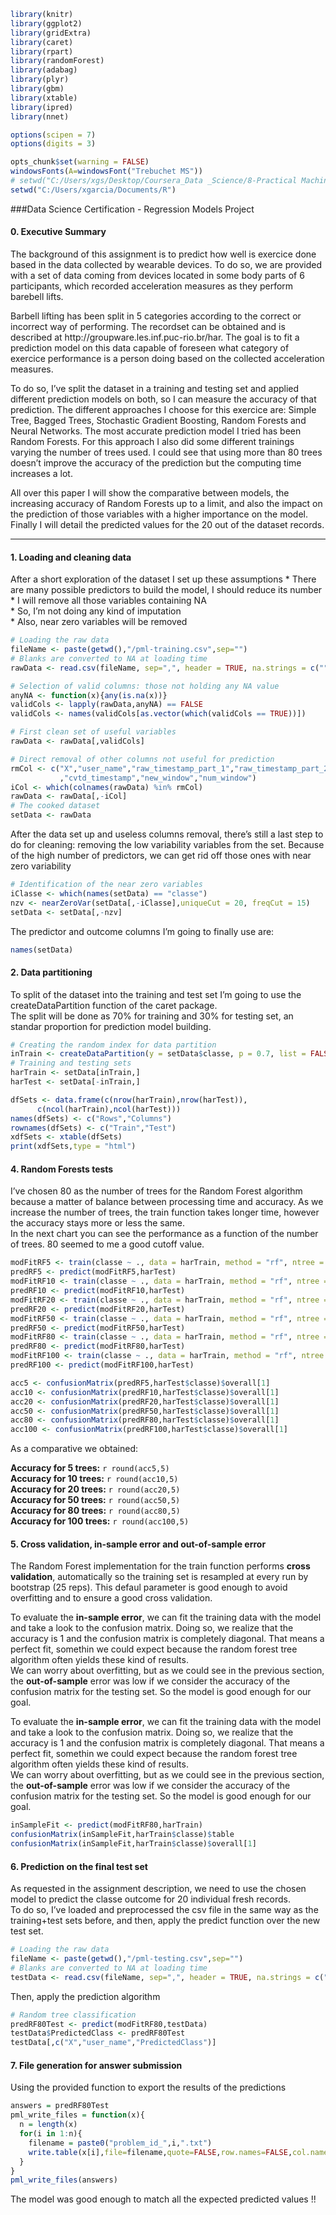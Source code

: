 ```r
library(knitr)
library(ggplot2)
library(gridExtra)
library(caret)
library(rpart)
library(randomForest)
library(adabag)
library(plyr)
library(gbm)
library(xtable)
library(ipred)
library(nnet)

options(scipen = 7)
options(digits = 3)

opts_chunk$set(warning = FALSE)
windowsFonts(A=windowsFont("Trebuchet MS"))
# setwd("C:/Users/xgs/Desktop/Coursera_Data _Science/8-Practical Machine Learning/Assignment")
setwd("C:/Users/xgarcia/Documents/R")
```

###Data Science Certification - Regression Models Project

#### 0. Executive Summary
The background of this assignment is to predict how well is exercice done based in the data collected by wearable devices.
To do so, we are provided with a set of data coming from devices located in some body parts of 6 participants, which recorded acceleration measures as they perform barebell lifts.

Barbell lifting has been split in 5 categories according to the correct or incorrect way of performing. The recordset can be obtained and is described at http://groupware.les.inf.puc-rio.br/har.
The goal is to fit a prediction model on this data capable of foreseen what category of exercice performance is a person doing based on the collected acceleration measures.

To do so, I've split the dataset in a training and testing set and applied different prediction models on both, so I can measure the accuracy of that prediction.
The different approaches I choose for this exercice are: Simple Tree, Bagged Trees, Stochastic Gradient Boosting, Random Forests and Neural Networks.
The most accurate prediction model I tried has been Random Forests. For this approach I also did some different trainings varying the number of trees used. I could see that using more than 80 trees doesn't improve the accuracy of the prediction but the computing time increases a lot.

All over this paper I will show the comparative between models, the increasing accuracy of Random Forests up to a limit, and also the impact on the prediction of those variables with a higher importance on the model.
Finally I will detail the predicted values for the 20 out of the dataset records.

------

#### 1. Loading and cleaning data
After a short exploration of the dataset I set up these assumptions
* There are many possible predictors to build the model, I should reduce its number  
* I will remove all those variables containing NA  
* So, I'm not doing any kind of imputation  
* Also, near zero variables will be removed  

```r
# Loading the raw data
fileName <- paste(getwd(),"/pml-training.csv",sep="")
# Blanks are converted to NA at loading time
rawData <- read.csv(fileName, sep=",", header = TRUE, na.strings = c("","NA"))

# Selection of valid columns: those not holding any NA value
anyNA <- function(x){any(is.na(x))}
validCols <- lapply(rawData,anyNA) == FALSE
validCols <- names(validCols[as.vector(which(validCols == TRUE))])

# First clean set of useful variables
rawData <- rawData[,validCols]

# Direct removal of other columns not useful for prediction
rmCol <- c("X","user_name","raw_timestamp_part_1","raw_timestamp_part_2"
           ,"cvtd_timestamp","new_window","num_window")
iCol <- which(colnames(rawData) %in% rmCol)
rawData <- rawData[,-iCol]
# The cooked dataset
setData <- rawData
```
After the data set up and useless columns removal, there's still a last step to do for cleaning: removing the low variability variables from the set. Because of the high number of predictors, we can get rid off those ones with near zero variability

```r
# Identification of the near zero variables 
iClasse <- which(names(setData) == "classe")
nzv <- nearZeroVar(setData[,-iClasse],uniqueCut = 20, freqCut = 15)
setData <- setData[,-nzv]
```

The predictor and outcome columns I'm going to finally use are:

```r
names(setData)
```

#### 2. Data partitioning
To split of the dataset into the training and test set I'm going to use the createDataPartition function of the caret package.  
The split will be done as 70% for training and 30% for testing set, an standar proportion for prediction model building.

```r
# Creating the random index for data partition
inTrain <- createDataPartition(y = setData$classe, p = 0.7, list = FALSE)
# Training and testing sets
harTrain <- setData[inTrain,]
harTest <- setData[-inTrain,]

```

```r
dfSets <- data.frame(c(nrow(harTrain),nrow(harTest)),
      c(ncol(harTrain),ncol(harTest)))
names(dfSets) <- c("Rows","Columns")
rownames(dfSets) <- c("Train","Test")
xdfSets <- xtable(dfSets)
print(xdfSets,type = "html")
```


#### 4. Random Forests tests
I've chosen 80 as the number of trees for the Random Forest algorithm because a matter of balance between processing time and accuracy. As we increase the number of trees, the train function takes longer time, however the accuracy stays more or less the same.  
In the next chart you can see the performance as a function of the number of trees. 80 seemed to me a good cutoff value.

```r
modFitRF5 <- train(classe ~ ., data = harTrain, method = "rf", ntree = 5)
predRF5 <- predict(modFitRF5,harTest)
modFitRF10 <- train(classe ~ ., data = harTrain, method = "rf", ntree = 10)
predRF10 <- predict(modFitRF10,harTest)
modFitRF20 <- train(classe ~ ., data = harTrain, method = "rf", ntree = 20)
predRF20 <- predict(modFitRF20,harTest)
modFitRF50 <- train(classe ~ ., data = harTrain, method = "rf", ntree = 50)
predRF50 <- predict(modFitRF50,harTest)
modFitRF80 <- train(classe ~ ., data = harTrain, method = "rf", ntree = 80)
predRF80 <- predict(modFitRF80,harTest)
modFitRF100 <- train(classe ~ ., data = harTrain, method = "rf", ntree = 100)
predRF100 <- predict(modFitRF100,harTest)
```

```r
acc5 <- confusionMatrix(predRF5,harTest$classe)$overall[1]
acc10 <- confusionMatrix(predRF10,harTest$classe)$overall[1]
acc20 <- confusionMatrix(predRF20,harTest$classe)$overall[1]
acc50 <- confusionMatrix(predRF50,harTest$classe)$overall[1]
acc80 <- confusionMatrix(predRF80,harTest$classe)$overall[1]
acc100 <- confusionMatrix(predRF100,harTest$classe)$overall[1]
```
As a comparative we obtained:  

**Accuracy for 5 trees:** `r round(acc5,5)`  
**Accuracy for 10 trees:** `r round(acc10,5)`  
**Accuracy for 20 trees:** `r round(acc20,5)`  
**Accuracy for 50 trees:** `r round(acc50,5)`  
**Accuracy for 80 trees:** `r round(acc80,5)`  
**Accuracy for 100 trees:** `r round(acc100,5)`  


#### 5. Cross validation, in-sample error and out-of-sample error
The Random Forest implementation for the train function performs **cross validation**, automatically so the training set is resampled at every run by bootstrap (25 reps).  This defaul parameter is good enough to avoid overfitting and to ensure a good cross validation.

To evaluate the **in-sample error**, we can fit the training data with the model and take a look to the confusion matrix. 
Doing so, we realize that the accuracy is 1 and the confusion matrix is completely diagonal. That means a perfect fit, somethin we could expect because the random forest tree algorithm often yields these kind of results.  
We can worry about overfitting, but as we could see in the previous section, the **out-of-sample** error was low if we consider the accuracy of the confusion matrix for the testing set. So the model is good enough for our goal.

To evaluate the **in-sample error**, we can fit the training data with the model and take a look to the confusion matrix. 
Doing so, we realize that the accuracy is 1 and the confusion matrix is completely diagonal. That means a perfect fit, somethin we could expect because the random forest tree algorithm often yields these kind of results.  
We can worry about overfitting, but as we could see in the previous section, the **out-of-sample** error was low if we consider the accuracy of the confusion matrix for the testing set. So the model is good enough for our goal.

```r
inSampleFit <- predict(modFitRF80,harTrain)
confusionMatrix(inSampleFit,harTrain$classe)$table
confusionMatrix(inSampleFit,harTrain$classe)$overall[1]
```


#### 6. Prediction on the final test set
As requested in the assignment description, we need to use the chosen model to predict the classe outcome for 20 individual fresh records.  
To do so, I've loaded and preprocessed the csv file in the same way as the training+test sets before, and then, apply the predict function over the new test set.  

```r
# Loading the raw data
fileName <- paste(getwd(),"/pml-testing.csv",sep="")
# Blanks are converted to NA at loading time
testData <- read.csv(fileName, sep=",", header = TRUE, na.strings = c("","NA"))
```

Then, apply the prediction algorithm

```r
# Random tree classification
predRF80Test <- predict(modFitRF80,testData)
testData$PredictedClass <- predRF80Test
testData[,c("X","user_name","PredictedClass")]
``` 

#### 7. File generation for answer submission
Using the provided function to export the results of the predictions

```r
answers = predRF80Test
pml_write_files = function(x){
  n = length(x)
  for(i in 1:n){
    filename = paste0("problem_id_",i,".txt")
    write.table(x[i],file=filename,quote=FALSE,row.names=FALSE,col.names=FALSE)
  }
}
pml_write_files(answers)
```

The model was good enough to match all the expected predicted values !!

